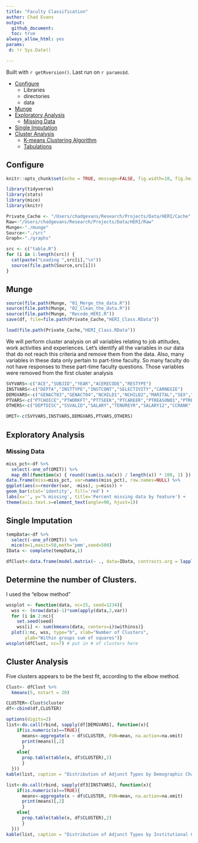 ```yaml
---
title: "Faculty Classification"
author: Chad Evans
output: 
  github_document:
  toc: true
always_allow_html: yes
params:
 d: !r Sys.Date() 

---
```

Built with `r getRversion()`.  Last run on `r params$d`.

* [Configure](#config)
    + Libraries
    + directories
    + data
* [Munge](#munge)
* [Exploratory Analysis](#exploratory)
    + [Missing Data](#missing)
* [Single Imputation](#impute)
* [Cluster Analysis](#cluster)
    + [K-means Clustering Algorithm](#kmeans)
    + [Tabulations](#tables)

## Configure{#config}
```r
knitr::opts_chunk$set(echo = TRUE, message=FALSE, fig.width=10, fig.height=10, fig.path='graphs/', cache.path ='cache/')
```

```r
library(tidyverse)
library(stats)
library(mice)
library(knitr)
```

```r
Private_Cache <- "/Users/chadgevans/Research/Projects/Data/HERI/Cache"
Raw<-"/Users/chadgevans/Research/Projects/Data/HERI/Raw"
Munge<-"./munge"
Source<-"./src"
Graph<-"./graphs"
```

```r
src <- c("table.R")
for (i in 1:length(src)) {
  cat(paste("Loading ",src[i],"\n"))
  source(file.path(Source,src[i]))
}
```

## Munge{#munge}
```r
source(file.path(Munge, "01_Merge_the_data.R"))
source(file.path(Munge, "02_Clean_the_data.R"))
source(file.path(Munge, "Recode_HERI.R"))
save(df, file=file.path(Private_Cache,"HERI_Class.RData"))
```

```r
load(file.path(Private_Cache,"HERI_Class.RData"))
```


We will perform cluster analysis on all variables relating to job attitudes, work activities and experiences.  Let's identify all the variables in our data that do not reach this criteria and remove them from the data.  Also, many variables in these data only pertain to part-time faculty.  So many faculty do not have responses to these part-time faculty questions.  Those variables were removed from the first cluster analysis

```r
SVYVARS<-c("ACE","SUBJID","YEAR","ACERECODE","RESTYPE")
INSTVARS<-c("DEPTA","INSTTYPE","INSTCONT","SELECTIVITY","CARNEGIE")
DEMGVARS<-c("GENACT03","GENACT04","NCHILD1","NCHILD2","MARITAL","SEX","NATENGSP","RACEGROUP","STATE","OBEREG","MAJORA","AGE")
PTVARS<-c("PTCHOICE","PTWORKFT","PTTSEEK","PTCAREER","PTREASON01","PTREASON02","PTREASON03","PTREASON04","PTREASON05","PTREASON06","PTREASON07","PTRESOURCES01","PTRESOURCES02","PTRESOURCES03","PTRESOURCES04","PTRESOURCES05","PTOPN01","PTOPN02","PTOPN03","PTOPN04","PTOPN05","PTOPN06","PTOPN07","PTOPN08","PTOPN09","PTOPN10","PTTEACH","PTSALARY","PTPAY")
OTHERS<-c("DEPTDISC","SSVALID","SALARY","TENUREYR","SALARY12","CCRANK","CCSTATUS","SALARYBASE","BIRTHYR")

OMIT<-c(SVYVARS,INSTVARS,DEMGVARS,PTVARS,OTHERS)
```

## Exploratory Analysis{#explore}

### Missing Data{#missing}

```r
miss_pct<-df %>% 
  select(-one_of(OMIT)) %>%
  map_dbl(function(x) { round((sum(is.na(x)) / length(x)) * 100, 1) })
data.frame(miss=miss_pct, var=names(miss_pct), row.names=NULL) %>%
ggplot(aes(x=reorder(var, -miss), y=miss)) +
geom_bar(stat='identity', fill='red') +
labs(x='', y='% missing', title='Percent missing data by feature') +
theme(axis.text.x=element_text(angle=90, hjust=1))
```

## Single Imputation{#impute}

```r
tempData<-df %>% 
  select(-one_of(OMIT)) %>%
  mice(m=1,maxit=50,meth='pmm',seed=500)
IData <- complete(tempData,1)
```

```r
dfClust<-data.frame(model.matrix(~ ., data=IData, contrasts.arg = lapply(completedData[,sapply(IData, is.factor)], contrasts, contrasts=FALSE)))
```

## Determine the number of Clusters.
I used the "elbow method"

```r
wssplot <- function(data, nc=15, seed=1234){
  wss <- (nrow(data)-1)*sum(apply(data,2,var))
  for (i in 2:nc){
    set.seed(seed)
    wss[i] <- sum(kmeans(data, centers=i)$withinss)}
  plot(1:nc, wss, type="b", xlab="Number of Clusters",
       ylab="Within groups sum of squares")}
wssplot(dfClust, nc=7) # put in # of clusters here
```

## Cluster Analysis{#cluster}
Five clusters appears to be the best fit, according to the elbow method.

```r
Clust<- dfClust %>%
  kmeans(5, nstart = 20)
```

```r
CLUSTER<-Clust$cluster
df<-cbind(df,CLUSTER)
```

```r
options(digits=2)
list<-do.call(rbind, sapply(df[DEMGVARS], function(x){
    if(is.numeric(x)==TRUE){
      means<-aggregate(x ~ df$CLUSTER, FUN=mean, na.action=na.omit)
      print(means)[,2]
      }
    else{
      prop.table(table(x, df$CLUSTER),2)
      }
  }))
kable(list, caption = "Distribution of Adjunct Types by Demographic Characteristics")
```

```r
list<-do.call(rbind, sapply(df3[INSTVARS], function(x){
    if(is.numeric(x)==TRUE){
      means<-aggregate(x ~ df$CLUSTER, FUN=mean, na.action=na.omit)
      print(means)[,2]
      }
    else{
      prop.table(table(x, df$CLUSTER),2)
      }
  }))
kable(list, caption = "Distribution of Adjunct Types by Institutional Characteristics")
```


